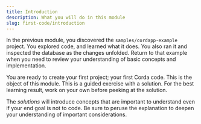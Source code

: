```yaml
---
title: Introduction
description: What you will do in this module
slug: first-code/introduction
---
```



In the previous module, you discovered the `samples/cordapp-example` project. You explored code, and learned what it does. You also ran it and inspected the database as the changes unfolded. Return to that example when you need to review your understanding of basic concepts and implementation.

You are ready to create your first project; your first Corda code. This is the object of this module. This is a guided exercise with a solution. For the best learning result, work on your own before peeking at the solution.

<HighlightBox type="tip">

The _solutions_ will introduce concepts that are important to understand even if your end goal is not to code. Be sure to peruse the explanation to deepen your understanding of important considerations.

</HighlightBox>
